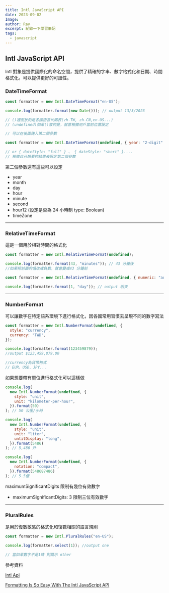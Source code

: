 ```yaml
---
title: Intl JavaScript API
date: 2023-09-02
Image:
author: Ray
excerpt: 紀錄一下學習筆記
tags:
  - javascript
---
```


## Intl JavaScript API

Intl 對象是提供國際化的命名空間，提供了精確的字串、數字格式化和日期、時間格式化。可以提供更好的可讀性。

### DateTimeFormat

```js
const formatter = new Intl.DateTimeFormat("en-US");

console.log(formatter.format(new Date())); // output 13/3/2023

// ()裡面放的是各國語言代碼表(zh-TW, zh-CN,en-US...)
// (undefined)如果()放的是，就會根據用戶當前位置設定

// 可以在後面傳入第二個參數

const formatter = new Intl.DateTimeFormat(undefined, { year: "2-digit" });

// or { dateStyle: "full" } 、 { dateStyle: "short" }....
// 根據自己想要的結果去設定第二個參數
```

第二個參數還有這些可以設定

- year
- month
- day
- hour
- minute
- second
- hour12 (設定是否為 24 小時制 type: Boolean)
- timeZone

---

### RelativeTimeFormat

這是一個用於相對時間的格式化

```js
const formatter = new Intl.RelativeTimeFormat(undefined);

console.log(formatter.format(43, "minutes")); // 43 分鐘後
//如果把前面的值改成負數，就會變成43 分鐘前

const formatter = new Intl.RelativeTimeFormat(undefined, { numeric: "auto" });

console.log(formatter.format(1, "day")); // output 明天
```

---

### NumberFormat

可以讓數字在特定語系環境下進行格式化，因各國常用習慣去呈現不同的數字寫法

```js
const formatter = new Intl.NumberFormat(undefined, {
  style: "currency",
  currency: "TWD",
});

console.log(formatter.format(123459879));
//output $123,459,879.00

//currency為貨幣格式
// EUR、USD、JPY...
```

如果想要帶有單位進行格式化可以這樣做

```js
console.log(
  new Intl.NumberFormat(undefined, {
    style: "unit",
    unit: "kilometer-per-hour",
  }).format(50)
); // 50 公里/小時

console.log(
  new Intl.NumberFormat(undefined, {
    style: "unit",
    unit: "liter",
    untitDisplay: "long",
  }).format(5486)
); // 5,486 升

console.log(
  new Intl.NumberFormat(undefined, {
    notation: "compact",
  }).format(548687486)
); // 5.5億
```

maximumSignificantDigits 限制有幾位有效數字

- maximumSignificantDigits: 3 限制三位有效數字

---

### PluralRules

是用於復數敏感的格式化和復數相關的語言規則

```js
const formatter = new Intl.PluralRules("en-US");

console.log(formatter.select(1)); //output one

// 當如果數字不是1時 則顯示 other
```

參考資料

[Intl Api](https://developer.mozilla.org/zh-CN/docs/Web/JavaScript/Reference/Global_Objects/Intl)

[Formatting Is So Easy With The Intl JavaScript API](https://www.youtube.com/watch?v=4oGWpTAY_hc)
